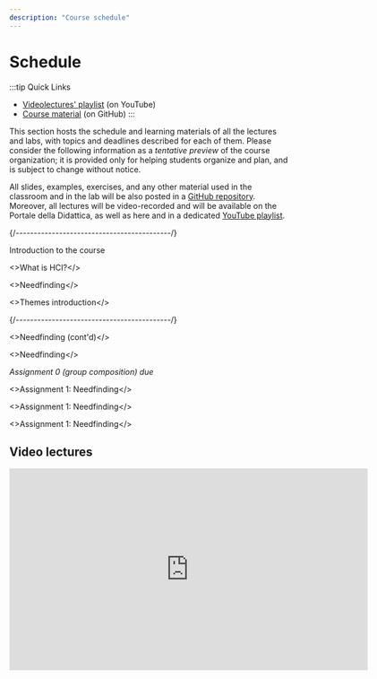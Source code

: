 ```yaml
---
description: "Course schedule"
---
```




# Schedule

:::tip Quick Links
* [Videolectures' playlist](https://www.youtube.com/playlist?list=PLs7DWGc_wmwSfM5xRFqwSr7vWQcl5VErw) (on YouTube)
* [Course material](https://github.com/polito-hci-2024/materials) (on GitHub)
:::

This section hosts the schedule and learning materials of all the lectures and labs, with topics and deadlines described for each of them. Please consider the following information as a _tentative preview_ of the course organization; it is provided only for helping students organize and plan, and is subject to change without notice.

All slides, examples, exercises, and any other material used in the classroom and in the lab will be also posted in a [GitHub repository](https://github.com/polito-hci-2024/materials). Moreover, all lectures will be video-recorded and will be available on the Portale della Didattica, as well as here and in a dedicated [YouTube playlist](https://www.youtube.com/playlist?list=PLs7DWGc_wmwSfM5xRFqwSr7vWQcl5VErw).

<LectureTable defaultTeacher="Luigi De Russis" defaultType="Lecture" showMaterial={false} language='EN'>

<LectureDivider topic='Week 01'/>{/*-------------------------------------------*/}

<LectureRow
    date="23/09/2024" time="17:30-19:00" video="https://youtu.be/AdZOxB-badA"
    >
    <Link to="https://polito-hci-2024.github.io/materials/slides/00-intro.pdf" title="HCI 2024 Introduction">Introduction to the course</Link>
</LectureRow>

<LectureRow 
    date="24/09/2024" time="11:30-13:00"
    >
    <>What is HCI?</>
</LectureRow>

<LectureRow
    date="25/09/2024" time="13:00-14:30"
    >
    <>Needfinding</>
</LectureRow>

<LectureRow
    date="25/09/2024" time="14:30-16:00"
    >
    <>Themes introduction</>
</LectureRow>

<LectureDivider topic='Week 02'/>{/*-------------------------------------------*/}

<LectureRow
    date="30/09/2024" time="17:30-19:00"
    >
    <>Needfinding (cont'd)</>
</LectureRow>

<LectureRow 
    date="01/10/2024" time="11:30-13:00" type="Exercise"
    >
    <>Needfinding</>
</LectureRow>

<LectureRow variant='success'
    date="01/10/2024" time="EOD" type="" teacher=""
    >
    <em>Assignment 0 (group composition) due</em>
</LectureRow>

<LectureRow
    date="02/10/2024" time="13:00-14:30" type="Lab" teacher="Alberto Monge Roffarello"
    >
    <>Assignment 1: Needfinding</>
</LectureRow>

<LectureRow
    date="02/10/2024" time="14:30-16:00" type="Lab"
    >
    <>Assignment 1: Needfinding</>
</LectureRow>

<LectureRow
    date="02/10/2024" time="16:00-17:30" type="Lab" teacher="Tommaso Calò"
    >
    <>Assignment 1: Needfinding</>
</LectureRow>

</LectureTable>

## Video lectures
<iframe width="640" height="360" src="https://www.youtube-nocookie.com/embed/videoseries?si=nAe4u2d22p9mxHO5&amp;list=PLs7DWGc_wmwSfM5xRFqwSr7vWQcl5VErw" title="YouTube video player" frameBorder="0" allow="accelerometer; autoplay; clipboard-write; encrypted-media; gyroscope; picture-in-picture; web-share" referrerpolicy="strict-origin-when-cross-origin" allowFullScreen></iframe>
